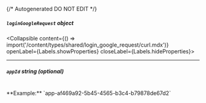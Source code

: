 {/* Autogenerated DO NOT EDIT  */}

##### `loginGoogleRequest` _object_
<Collapsible content={() => import('/content/types/shared/login_google_request/curl.mdx')} openLabel={Labels.showProperties} closeLabel={Labels.hideProperties}>
</Collapsible>

---
##### `appId` _string (optional)_
<br/>
**Example:** `app-af469a92-5b45-4565-b3c4-b79878de67d2`


